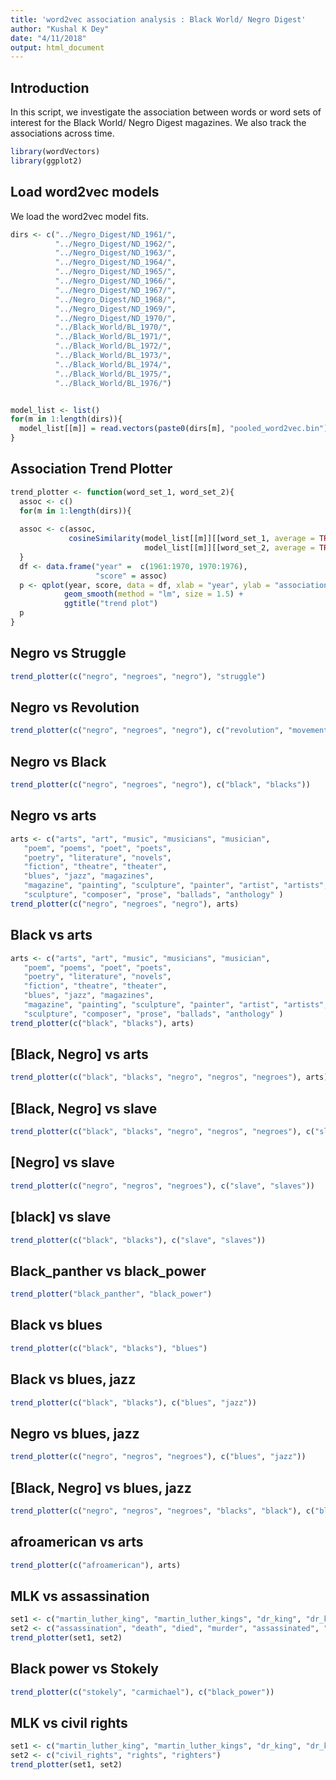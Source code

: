 ```yaml
---
title: 'word2vec association analysis : Black World/ Negro Digest'
author: "Kushal K Dey"
date: "4/11/2018"
output: html_document
---
```


## Introduction

In this script, we investigate the association between words or word sets of
interest for the Black World/ Negro Digest magazines. We also track the 
associations across time.

```r
library(wordVectors)
library(ggplot2)
```

## Load word2vec models

We load the word2vec model fits.

```r
dirs <- c("../Negro_Digest/ND_1961/",
          "../Negro_Digest/ND_1962/",
          "../Negro_Digest/ND_1963/",
          "../Negro_Digest/ND_1964/",
          "../Negro_Digest/ND_1965/",
          "../Negro_Digest/ND_1966/",
          "../Negro_Digest/ND_1967/",
          "../Negro_Digest/ND_1968/",
          "../Negro_Digest/ND_1969/",
          "../Negro_Digest/ND_1970/",
          "../Black_World/BL_1970/",
          "../Black_World/BL_1971/",
          "../Black_World/BL_1972/",
          "../Black_World/BL_1973/",
          "../Black_World/BL_1974/",
          "../Black_World/BL_1975/",
          "../Black_World/BL_1976/")


model_list <- list()
for(m in 1:length(dirs)){
  model_list[[m]] = read.vectors(paste0(dirs[m], "pooled_word2vec.bin"))
}
```

## Association Trend Plotter 

```r
trend_plotter <- function(word_set_1, word_set_2){
  assoc <- c()
  for(m in 1:length(dirs)){
  
  assoc <- c(assoc, 
             cosineSimilarity(model_list[[m]][[word_set_1, average = TRUE]], 
                              model_list[[m]][[word_set_2, average = TRUE]]))
  }
  df <- data.frame("year" =  c(1961:1970, 1970:1976),
                   "score" = assoc)
  p <- qplot(year, score, data = df, xlab = "year", ylab = "association score") +  
            geom_smooth(method = "lm", size = 1.5) +
            ggtitle("trend plot")
  p
}
```

##  Negro vs Struggle 

```r
trend_plotter(c("negro", "negroes", "negro"), "struggle")
```

## Negro vs Revolution 

```r
trend_plotter(c("negro", "negroes", "negro"), c("revolution", "movement"))
```

## Negro vs Black

```r
trend_plotter(c("negro", "negroes", "negro"), c("black", "blacks"))
```

## Negro vs arts

```r
arts <- c("arts", "art", "music", "musicians", "musician",
   "poem", "poems", "poet", "poets",
   "poetry", "literature", "novels",
   "fiction", "theatre", "theater",
   "blues", "jazz", "magazines",
   "magazine", "painting", "sculpture", "painter", "artist", "artists",
   "sculpture", "composer", "prose", "ballads", "anthology" )
trend_plotter(c("negro", "negroes", "negro"), arts)
```

## Black vs arts

```r
arts <- c("arts", "art", "music", "musicians", "musician",
   "poem", "poems", "poet", "poets",
   "poetry", "literature", "novels",
   "fiction", "theatre", "theater",
   "blues", "jazz", "magazines",
   "magazine", "painting", "sculpture", "painter", "artist", "artists",
   "sculpture", "composer", "prose", "ballads", "anthology" )
trend_plotter(c("black", "blacks"), arts)
```

## [Black, Negro] vs arts

```r
trend_plotter(c("black", "blacks", "negro", "negros", "negroes"), arts)
```

## [Black, Negro] vs slave

```r
trend_plotter(c("black", "blacks", "negro", "negros", "negroes"), c("slave", "slaves"))
```

## [Negro] vs slave

```r
trend_plotter(c("negro", "negros", "negroes"), c("slave", "slaves"))
```

## [black] vs slave

```r
trend_plotter(c("black", "blacks"), c("slave", "slaves"))
```

## Black_panther vs black_power

```r
trend_plotter("black_panther", "black_power")
```

## Black vs blues

```r
trend_plotter(c("black", "blacks"), "blues")
```

## Black vs blues, jazz

```r
trend_plotter(c("black", "blacks"), c("blues", "jazz"))
```

## Negro vs blues, jazz

```r
trend_plotter(c("negro", "negros", "negroes"), c("blues", "jazz"))
```

## [Black, Negro] vs blues, jazz

```r
trend_plotter(c("negro", "negros", "negroes", "blacks", "black"), c("blues", "jazz"))
```

## afroamerican vs arts

```r
trend_plotter(c("afroamerican"), arts)
```

## MLK vs assassination

```r
set1 <- c("martin_luther_king", "martin_luther_kings", "dr_king", "dr_kings")
set2 <- c("assassination", "death", "died", "murder", "assassinated", "murdered")
trend_plotter(set1, set2)
```

## Black power vs Stokely

```r
trend_plotter(c("stokely", "carmichael"), c("black_power"))
```

## MLK vs civil rights

```r
set1 <- c("martin_luther_king", "martin_luther_kings", "dr_king", "dr_kings")
set2 <- c("civil_rights", "rights", "righters")
trend_plotter(set1, set2)
```




